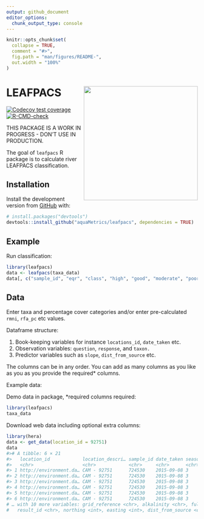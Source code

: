 ```yaml
---
output: github_document
editor_options: 
  chunk_output_type: console
---
```


<!-- README.md is generated from README.Rmd. Please edit that file -->

```r
knitr::opts_chunk$set(
  collapse = TRUE,
  comment = "#>",
  fig.path = "man/figures/README-",
  out.width = "100%"
)
```


# LEAFPACS <img src='https://github.com/aquaMetrics/leafpacs/raw/main/inst/extdat/images/leafpacs_logo.png' align="right" height="300" />

<!-- badges: start -->
[![Codecov test coverage](https://codecov.io/gh/aquaMetrics/leafpacs/branch/main/graph/badge.svg)](https://app.codecov.io/gh/aquaMetrics/leafpacs?branch=main)
[![R-CMD-check](https://github.com/aquaMetrics/leafpacs/workflows/R-CMD-check/badge.svg)](https://github.com/aquaMetrics/leafpacs/actions)
<!-- badges: end -->

THIS PACKAGE IS A WORK IN PROGRESS - DON'T USE IN PRODUCTION.

The goal of `leafpacs` R package is to calculate river LEAFPACS classification. 

## Installation

Install the development version from [GitHub](https://github.com/) with:

``` r
# install.packages("devtools")
devtools::install_github("aquaMetrics/leafpacs", dependencies = TRUE)
```
## Example

Run classification:

```r
library(leafpacs)
data <- leafpacs(taxa_data)
data[, c("sample_id", "eqr", "class", "high", "good", "moderate", "poor", "bad")]
```

## Data

Enter taxa and percentage cover categories and/or enter pre-calculated `rmni`,
`rfa_pc` etc values.

Dataframe structure:

1. Book-keeping variables for instance `locations_id`, `date_taken` etc.
2. Observation variables: `question`, `response`, and `taxon.`
3. Predictor variables such as `slope`, `dist_from_source` etc.

The columns can be in any order. You can add as many columns as you like as you
as you provide the required* columns.

Example data:

Demo data in package, *required columns required:
```r
library(leafpacs)
taxa_data
```

Download web data including optional extra columns:
``` r
library(hera)
data <- get_data(location_id = 92751)
data
#># A tibble: 6 × 21
#>   location_id            location_descri… sample_id date_taken season quality_element question response taxon latitude #> longitude
#>   <chr>                  <chr>            <chr>     <chr>      <chr>  <chr>           <chr>    <chr>    <chr>    <dbl>     #> <dbl>
#> 1 http://environment.da… CAM - 92751      724530    2015-09-08 3      River Macrophy… percent… 8        Phra…     52.1   #> -0.0226
#> 2 http://environment.da… CAM - 92751      724530    2015-09-08 3      River Macrophy… percent… 7        Spar…     52.1   #> -0.0226
#> 3 http://environment.da… CAM - 92751      724530    2015-09-08 3      River Macrophy… n_rfg    0        NA        52.1   #> -0.0226
#> 4 http://environment.da… CAM - 92751      724530    2015-09-08 3      River Macrophy… rmhi     8.62     NA        52.1   #> -0.0226
#> 5 http://environment.da… CAM - 92751      724530    2015-09-08 3      River Macrophy… rmni     8        NA        52.1   #> -0.0226
#> 6 http://environment.da… CAM - 92751      724530    2015-09-08 3      River Macrophy… rn_a_ta… 0        NA        52.1   #> -0.0226
# … with 10 more variables: grid_reference <chr>, alkalinity <chr>, full_result_id <chr>, result.result_id <chr>,
#   result_id <chr>, northing <int>, easting <int>, dist_from_source <chr>, source_altitude <chr>, slope <chr>
```
